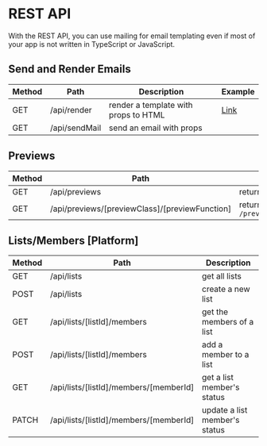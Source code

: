 
# REST API

With the REST API, you can use mailing for email templating even if most of your app is not written in TypeScript or JavaScript.

## Send and Render Emails

| Method | Path          | Description                          | <div style={{width:40}}>Example</div>                                                                        |
| ------ | ------------- | ------------------------------------ | ------------------------------------------------------------------------------------------------------------ |
| GET    | /api/render   | render a template with props to HTML | [Link](https://demo.mailing.run/api/render?templateName=AccountCreated&props=%7B%22name%22%3A%22peter%22%7D) |
| GET    | /api/sendMail | send an email with props             |                                                                                                              |

## Previews

| Method | Path                                           | Description                                                                            | <div style={{width:40}}>Example</div>                                       |
| ------ | ---------------------------------------------- | -------------------------------------------------------------------------------------- | --------------------------------------------------------------------------- |
| GET    | /api/previews                                  | returns the list of previews                                                           | [Link](https://demo.mailing.run/api/previews)                               |
| GET    | /api/previews/[previewClass]/[previewFunction] | returns the rendered preview and data for `/previews/[previewClass]/[previewFunction]` | [Link](https://demo.mailing.run/api/previews/AccountCreated/accountCreated) |

## Lists/Members [Platform]

| Method | Path                                   | Description                   |
| ------ | -------------------------------------- | ----------------------------- |
| GET    | /api/lists                             | get all lists                 |
| POST   | /api/lists                             | create a new list             |
| GET    | /api/lists/[listId]/members            | get the members of a list     |
| POST   | /api/lists/[listId]/members            | add a member to a list        |
| GET    | /api/lists/[listId]/members/[memberId] | get a list member's status    |
| PATCH  | /api/lists/[listId]/members/[memberId] | update a list member's status |
